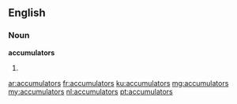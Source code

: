 ==English==

===Noun===
'''accumulators'''

# {{plural of|accumulator}}

[[ar:accumulators]]
[[fr:accumulators]]
[[ku:accumulators]]
[[mg:accumulators]]
[[my:accumulators]]
[[nl:accumulators]]
[[pt:accumulators]]